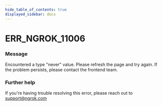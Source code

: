 ```yaml
---
hide_table_of_contents: true
displayed_sidebar: docs
---
```



# ERR_NGROK_11006

### Message
Encountered a type "never" value. Please refresh the page and try again. If the problem persists, please contact the frontend team.

<ErrorDetails error='err_ngrok_11006' />


### Further help
If you're having trouble resolving this error, please reach out to [support@ngrok.com](mailto:support@ngrok.com?subject=Help%20with%20ERR_NGROK_11006)

